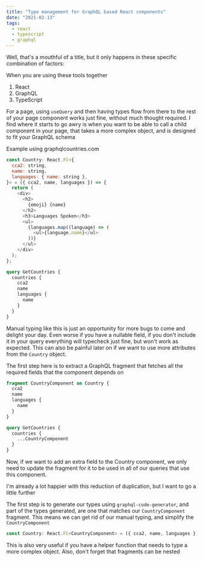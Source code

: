 ```yaml
---
title: "Type management for GraphQL based React components"
date: "2021-02-13"
tags:
  - react
  - typescript
  - graphql
---
```


Well, that's a mouthful of a title, but it only happens in these specific combination of factors:

When you are using these tools together

1. React
1. GraphQL
1. TypeScript

For a page, using `useQuery` and then having types flow from there to the rest of your page component works just fine, without much thought required. I find where it starts to go awry is when you want to be able to call a child component in your page, that takes a more complex object, and is designed to fit your GraphQL schema

Example using graphqlcountries.com

```javascript
const Country: React.FC<{
  cca2: string,
  name: string,
  languages: { name: string },
}> = ({ cca2, name, languages }) => {
  return (
    <div>
      <h2>
        {emoji} {name}
      </h2>
      <h3>Languages Spoken</h3>
      <ul>
        {languages.map((language) => (
          <ul>{language.name}</ul>
        ))}
      </ul>
    </div>
  );
};
```

```graphql
query GetCountries {
  countries {
    cca2
    name
    languages {
      name
    }
  }
}
```

Manual typing like this is just an opportunity for more bugs to come and delight your day. Even worse if you have a nullable field, if you don't include it in your query everything will typecheck just fine, but won't work as expected. This can also be painful later on if we want to use more attributes from the `Country` object.

The first step here is to extract a GraphQL fragment that fetches all the required fields that the component depends on

```graphql
fragment CountryComponent on Country {
  cca2
  name
  languages {
    name
  }
}
```

```graphql
query GetCountries {
  countries {
    ...CountryComponent
  }
}
```

Now, if we want to add an extra field to the Country component, we only need to update the fragment for it to be used in all of our queries that use this component.

I'm already a lot happier with this reduction of duplication, but I want to go a little further

The first step is to generate our types using `graphql-code-generator`, and part of the types generated, are one that matches our `CountryComponent` fragment. This means we can get rid of our manual typing, and simplify the `CountryComponent`

```javascript
const Country: React.FC<CountryComponent> = ({ cca2, name, languages }) => {
```

This is also very useful if you have a helper function that needs to type a more complex object. Also, don't forget that fragments can be nested
